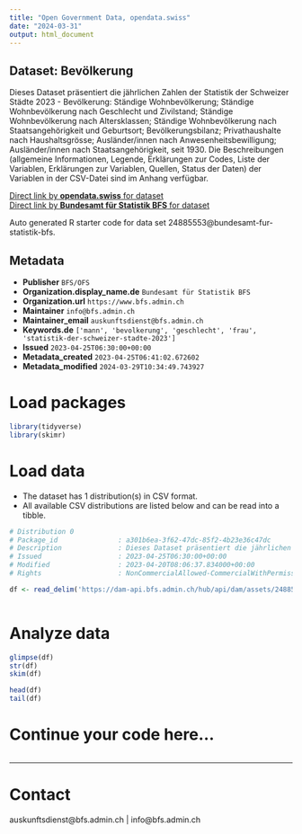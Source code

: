 ```yaml
---
title: "Open Government Data, opendata.swiss"
date: "2024-03-31"
output: html_document
---
```


## Dataset: Bevölkerung

Dieses Dataset präsentiert die jährlichen Zahlen der Statistik der Schweizer Städte 2023 - Bevölkerung: Ständige Wohnbevölkerung; Ständige Wohnbevölkerung nach Geschlecht und Zivilstand; Ständige Wohnbevölkerung nach Altersklassen; Ständige Wohnbevölkerung nach Staatsangehörigkeit und Geburtsort; Bevölkerungsbilanz; Privathaushalte nach Haushaltsgrösse; Ausländer/innen nach Anwesenheitsbewilligung; Ausländer/innen nach Staatsangehörigkeit, seit 1930. Die Beschreibungen (allgemeine Informationen, Legende, Erklärungen zur Codes, Liste der Variablen, Erklärungen zur Variablen, Quellen, Status der Daten) der Variablen in der CSV-Datei sind im Anhang verfügbar.

[Direct link by **opendata.swiss** for dataset](https://opendata.swiss/de/dataset/bevolkerung1)<br>
[Direct link by **Bundesamt für Statistik BFS** for dataset](https://www.bfs.admin.ch/asset/de/ts-b-ssv-01-2023)

Auto generated R starter code for data set 24885553@bundesamt-fur-statistik-bfs.

## Metadata

- **Publisher** `BFS/OFS`
- **Organization.display_name.de** `Bundesamt für Statistik BFS`
- **Organization.url** `https://www.bfs.admin.ch`
- **Maintainer** `info@bfs.admin.ch`
- **Maintainer_email** `auskunftsdienst@bfs.admin.ch`
- **Keywords.de** `['mann', 'bevolkerung', 'geschlecht', 'frau', 'statistik-der-schweizer-stadte-2023']`
- **Issued** `2023-04-25T06:30:00+00:00`
- **Metadata_created** `2023-04-25T06:41:02.672602`
- **Metadata_modified** `2024-03-29T10:34:49.743927`


# Load packages

```r

library(tidyverse)
library(skimr)

```

# Load data

-   The dataset has 1 distribution(s) in CSV format.
-   All available CSV distributions are listed below and can be read into a tibble.

```r

# Distribution 0
# Package_id               : a301b6ea-3f62-47dc-85f2-4b23e36c47dc
# Description              : Dieses Dataset präsentiert die jährlichen Zahlen der Statistik der Schweizer Städte 2023 - Bevölkerung: Ständige Wohnbevölkerung; Ständige Wohnbevölkerung nach Geschlecht und Zivilstand; Ständige Wohnbevölkerung nach Altersklassen; Ständige Wohnbevölkerung nach Staatsangehörigkeit und Geburtsort; Bevölkerungsbilanz; Privathaushalte nach Haushaltsgrösse; Ausländer/innen nach Anwesenheitsbewilligung; Ausländer/innen nach Staatsangehörigkeit, seit 1930. Die Beschreibungen (allgemeine Informationen, Legende, Erklärungen zur Codes, Liste der Variablen, Erklärungen zur Variablen, Quellen, Status der Daten) der Variablen in der CSV-Datei sind im Anhang verfügbar.
# Issued                   : 2023-04-25T06:30:00+00:00
# Modified                 : 2023-04-20T08:06:37.834000+00:00
# Rights                   : NonCommercialAllowed-CommercialWithPermission-ReferenceRequired

df <- read_delim('https://dam-api.bfs.admin.ch/hub/api/dam/assets/24885557/master')



```

# Analyze data

```r

glimpse(df)
str(df)
skim(df)

head(df)
tail(df)

```

# Continue your code here...

```r

```

------------------------------------------------------------------------

# Contact

auskunftsdienst@bfs.admin.ch | info@bfs.admin.ch
